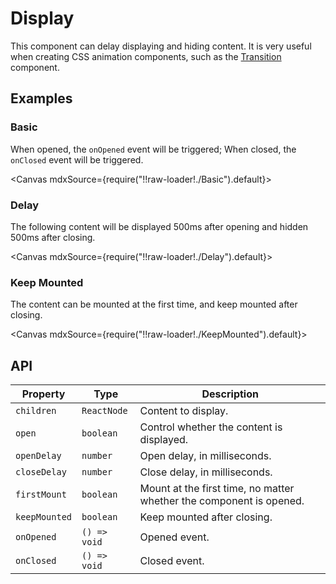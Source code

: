 
<Meta title="Utilities/Display" />

# Display

This component can delay displaying and hiding content. It is very useful when creating CSS animation components, such as the [Transition](?path=/story/animations-transition--page) component.

## Examples

### Basic

When opened, the `onOpened` event will be triggered; When closed, the `onClosed` event will be triggered.

<Canvas mdxSource={require("!!raw-loader!./Basic").default}>
  <Story id="examples-display--basic" />
</Canvas>

### Delay

The following content will be displayed 500ms after opening and hidden 500ms after closing.

<Canvas mdxSource={require("!!raw-loader!./Delay").default}>
  <Story id="examples-display--delay" />
</Canvas>

### Keep Mounted

The content can be mounted at the first time, and keep mounted after closing.

<Canvas mdxSource={require("!!raw-loader!./KeepMounted").default}>
  <Story id="examples-display--keep-mounted" />
</Canvas>

## API

| Property      | Type         | Description                                                         |
| ------------- | ------------ | ------------------------------------------------------------------- |
| `children`    | `ReactNode`  | Content to display.                                                 |
| `open`        | `boolean`    | Control whether the content is displayed.                           |
| `openDelay`   | `number`     | Open delay, in milliseconds.                                        |
| `closeDelay`  | `number`     | Close delay, in milliseconds.                                       |
| `firstMount`  | `boolean`    | Mount at the first time, no matter whether the component is opened. |
| `keepMounted` | `boolean`    | Keep mounted after closing.                                         |
| `onOpened`    | `() => void` | Opened event.                                                       |
| `onClosed`    | `() => void` | Closed event.                                                       |
